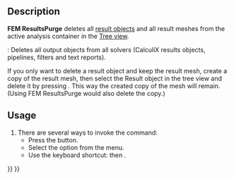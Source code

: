 <languages/>
<translate>

<!--T:4-->
{{Docnav
|[[FEM_SolverRun|Run solver calculations]]
|[[FEM_ResultShow|Show result]]
|[[FEM_Workbench|FEM]]
|IconL=FEM_SolverRun.svg
|IconR=FEM_ResultShow.svg
|IconC=Workbench_FEM.svg
}}

<!--T:1-->
{{GuiCommand
|Name=FEM ResultsPurge
|MenuLocation=Results → Purge Results
|Workbenches=[[FEM_Workbench|FEM]]
|Shortcut={{KEY|R}} {{KEY|P}}
|SeeAlso=[[FEM_tutorial|FEM tutorial]]
}}

==Description== <!--T:2-->

<!--T:9-->
'''FEM ResultsPurge''' deletes all [[FEM_ResultShow|result objects]] and all result meshes from the active analysis container in the [[Tree_view|Tree view]].

<!--T:13-->
{{VersionPlus|1.1}}: Deletes all output objects from all solvers (CalculiX results objects, pipelines, filters and text reports).

<!--T:12-->
If you only want to delete a result object and keep the result mesh, create a copy of the result mesh, then select the Result object in the tree view and delete it by pressing {{KEY|Del}}. This way the created copy of the mesh will remain. (Using FEM ResultsPurge would also delete the copy.)

==Usage== <!--T:3-->

<!--T:8-->
# There are several ways to invoke the command:
#* Press the {{Button|[[Image:FEM_ResultsPurge.svg|16px]] [[FEM_ResultsPurge|Purge Results]]}} button.
#* Select the {{MenuCommand|Results → [[Image:FEM_ResultsPurge.svg|16px]] Purge Results}} option from the menu.
#* Use the keyboard shortcut: {{KEY|R}} then {{KEY|P}}.


<!--T:5-->
{{Docnav
|[[FEM_SolverRun|Run solver calculations]]
|[[FEM_ResultShow|Show result]]
|[[FEM_Workbench|FEM]]
|IconL=FEM_SolverRun.svg
|IconR=FEM_ResultShow.svg
|IconC=Workbench_FEM.svg
}}

</translate>
{{FEM Tools navi{{#translation:}}}}
{{Userdocnavi{{#translation:}}}}
{{clear}}